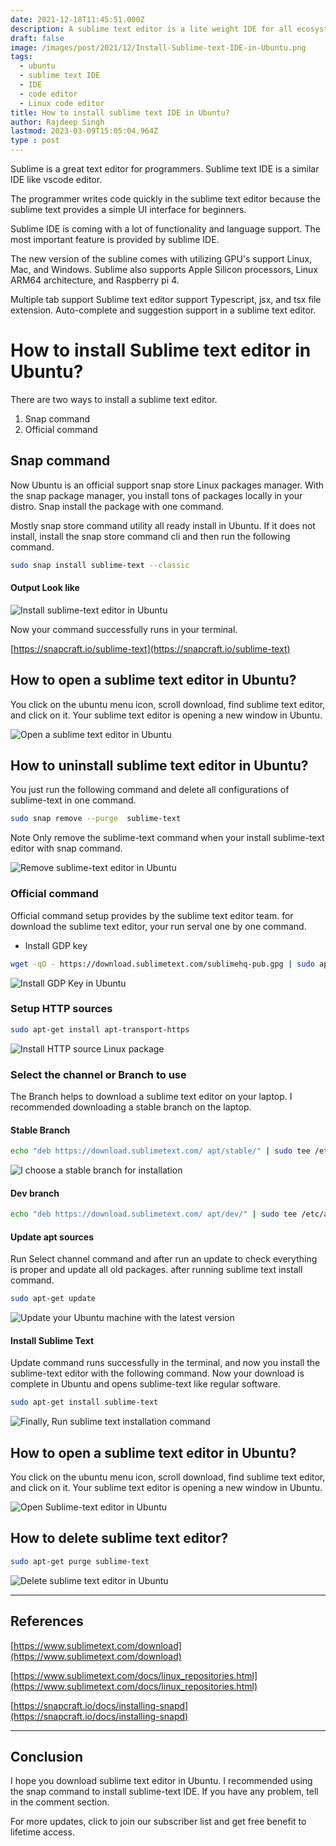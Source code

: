 ```yaml
---
date: 2021-12-18T11:45:51.000Z
description: A sublime text editor is a lite weight IDE for all ecosystems like Windows, Mac, and Linux distro.
draft: false
image: /images/post/2021/12/Install-Sublime-text-IDE-in-Ubuntu.png
tags:
  - ubuntu
  - sublime text IDE
  - IDE
  - code editor
  - Linux code editor
title: How to install sublime text IDE in Ubuntu?
author: Rajdeep Singh
lastmod: 2023-03-09T15:05:04.964Z
type : post
---
```



Sublime is a great text editor for programmers. Sublime text IDE is a similar IDE like vscode editor.

The programmer writes code quickly in the sublime text editor because the sublime text provides a simple UI interface for beginners.

Sublime IDE is coming with a lot of functionality and language support. The most important feature is provided by sublime IDE.

The new version of the subline comes with utilizing GPU's support Linux, Mac, and Windows. Sublime also supports Apple Silicon processors, Linux ARM64
architecture, and Raspberry pi 4. 

Multiple tab support Sublime text editor support Typescript, jsx, and tsx file extension. Auto-complete and suggestion support in a sublime text editor. 

# How to install Sublime text editor in Ubuntu? 

There are two ways to install a sublime text editor.

1. Snap command
2. Official command

## Snap command

Now Ubuntu is an official support snap store Linux packages manager. With the snap package manager, you install tons of packages locally in your distro. Snap
install the package with one command.

Mostly snap store command utility all ready install in Ubuntu. If it does not install, install the snap store command cli and then run the following command.

```bash
sudo snap install sublime-text --classic
```

#### Output Look like

![Install sublime-text editor in Ubuntu](/images/post/2021/12/install-sublime-text-ide.png "Install sublime-text editor in Ubuntu")

Now your command successfully runs in your terminal.

[https://snapcraft.io/sublime-text](https://snapcraft.io/sublime-text)

## How to open a sublime text editor in Ubuntu?

You click on the ubuntu menu icon, scroll download, find sublime text editor, and click on it. Your sublime text editor is opening a new window in Ubuntu.

![Open a sublime text editor in Ubuntu](/images/post/2021/12/install-sublinetext.png "Open a sublime text editor in Ubuntu")

## How to uninstall sublime text editor in Ubuntu?

You just run the following command and delete all configurations of sublime-text
in one command.

```bash
sudo snap remove --purge  sublime-text
```

<Alert title="Note" color="blue">
Note Only remove the sublime-text command when your install sublime-text editor with snap command.
</Alert>

![Remove sublime-text editor in Ubuntu](/images/post/2021/12/remove-sublime-text-in-ubuntu.png "Remove sublime-text editor in Ubuntu")

### Official command

Official command setup provides by the sublime text editor team. for download
the sublime text editor, your run serval one by one command.

- Install GDP key

```bash
wget -qO - https://download.sublimetext.com/sublimehq-pub.gpg | sudo apt-key add -
```

![Install GDP Key in Ubuntu](/images/post/2021/12/sublimetext1.png "Install GDP Key in Ubuntu")

### Setup HTTP sources

```bash
sudo apt-get install apt-transport-https
```

![Install HTTP source Linux package](/images/post/2021/12/sublimetext2.png "Install HTTP source Linux package")

### Select the channel or Branch to use

The Branch helps to download a sublime text editor on your laptop. I recommended downloading a stable branch on the laptop.

#### Stable Branch

```bash
echo "deb https://download.sublimetext.com/ apt/stable/" | sudo tee /etc/apt/sources.list.d/sublime-text.list
```

![I choose a stable branch for installation](/images/post/2021/12/sublimetext3.png "I choose a stable branch for installation")

#### Dev branch

```bash
echo "deb https://download.sublimetext.com/ apt/dev/" | sudo tee /etc/apt/sources.list.d/sublime-text.list
```

#### Update apt sources

Run Select channel command and after run an update to check everything is proper and update all old packages. after running sublime text install command.

```bash
sudo apt-get update
```

![Update your Ubuntu machine with the latest version](/images/post/2021/12/sublimetext4.png "Update your Ubuntu machine with the latest version")

#### Install Sublime Text

Update command runs successfully in the terminal, and now you install the sublime-text editor with the following command. Now your download is complete in Ubuntu and opens sublime-text like regular software.

```bash
sudo apt-get install sublime-text
```

![Finally, Run sublime text installation command](/images/post/2021/12/sublimetext5.png "Finally, Run sublime text installation command")

## How to open a sublime text editor in Ubuntu?

You click on the ubuntu menu icon, scroll download, find sublime text editor, and click on it. Your sublime text editor is opening a new window in Ubuntu.

![Open Sublime-text editor in Ubuntu](/images/post/2021/12/install-sublinetext-1.png "Open Sublime-text editor in Ubuntu")

## How to delete sublime text editor?

```bash
sudo apt-get purge sublime-text
```

![Delete sublime text editor in Ubuntu](/images/post/2021/12/sublimetext6.png "Delete sublime text editor in Ubuntu")

---

## References

[https://www.sublimetext.com/download](https://www.sublimetext.com/download)

[https://www.sublimetext.com/docs/linux_repositories.html](https://www.sublimetext.com/docs/linux_repositories.html)

[https://snapcraft.io/docs/installing-snapd](https://snapcraft.io/docs/installing-snapd)

---

## Conclusion

I hope you download sublime text editor in Ubuntu. I recommended using the snap command to install sublime-text IDE. If you have any problem, tell in the comment section.

For more updates, click to join our subscriber list and get free benefit to lifetime access.
